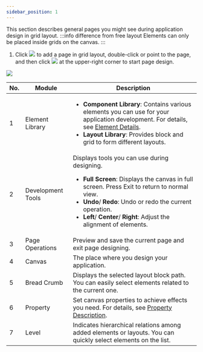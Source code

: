 ```yaml
---
sidebar_position: 1
---
```


This section describes general pages you might see during application design in grid layout.
:::info difference from free layout
Elements can only be placed inside grids on the canvas.
:::

1. Click <img src="https://wordpressfreezonex.oss-accelerate.aliyuncs.com/appDesign/Snap1.png"/> to add a page in grid layout, double-click or point to the page, and then click <img src="https://wordpressfreezonex.oss-accelerate.aliyuncs.com/appDesign/Snap9.png"/> at the upper-right corner to start page design.

<img src="https://wordpressfreezonex.oss-accelerate.aliyuncs.com/appDesign/32.png"/>

<table>
  <colgroup>
    <col style={{ width: "10.84598698481562%" }} />
    <col style={{ width: "18.438177874186554%" }} />
    <col style={{ width: "70.71583514099784%" }} />
  </colgroup>
  <thead>
    <tr>
      <th>
No.
      </th>
      <th>
Module
      </th>
      <th>
Description
      </th>
    </tr>
  </thead>
  <tbody>
    <tr>
      <td>
1
      </td>
      <td>
Element Library
      </td>
      <td>
<ul>
  <li><strong>Component Library</strong>: Contains various
    elements you can use for your application development. For
    details, see <a href="../Element Details">Element Details</a>.</li>
  <li>
    <strong>Layout Library</strong>: Provides block and grid to
    form different layouts.
  </li>
</ul>
      </td>
    </tr>
    <tr>
      <td>
2
      </td>
      <td>
Development Tools
      </td>
      <td>
Displays tools you can use during designing.
<ul>
  <li>
    <strong>Full Screen</strong>: Displays the
    canvas in full screen. Press Exit to return to normal view.
  </li>
  <li>
    <strong>Undo</strong>/
    <strong>Redo</strong>: Undo or redo the
    current operation.
  </li>
  <li>
    <strong>Left</strong>/
    <strong>Center</strong>/
    <strong>Right</strong>: Adjust the
    alignment of elements.
  </li>
</ul>
      </td>
    </tr>
    <tr>
      <td>
3
      </td>
      <td>
Page Operations
      </td>
      <td>
Preview and save the current page and exit page designing.
      </td>
    </tr>
    <tr>
      <td>
4
      </td>
      <td>
Canvas
      </td>
      <td>
The place where you design your application.
      </td>
    </tr>
    <tr>
      <td>
5
      </td>
      <td>
Bread Crumb
      </td>
      <td>
Displays the selected layout block path. You can easily select
elements related to the current one.
      </td>
    </tr>
    <tr>
      <td>
6
      </td>
      <td>
Property
      </td>
      <td>
Set canvas properties to achieve effects you need. For details, see <a href="Property Description">Property Description</a>.
      </td>
    </tr>
    <tr>
      <td>
7
      </td>
      <td>
Level
      </td>
      <td>
Indicates hierarchical relations among added elements or
layouts. You can quickly select elements on the list.
      </td>
    </tr>
  </tbody>
</table>